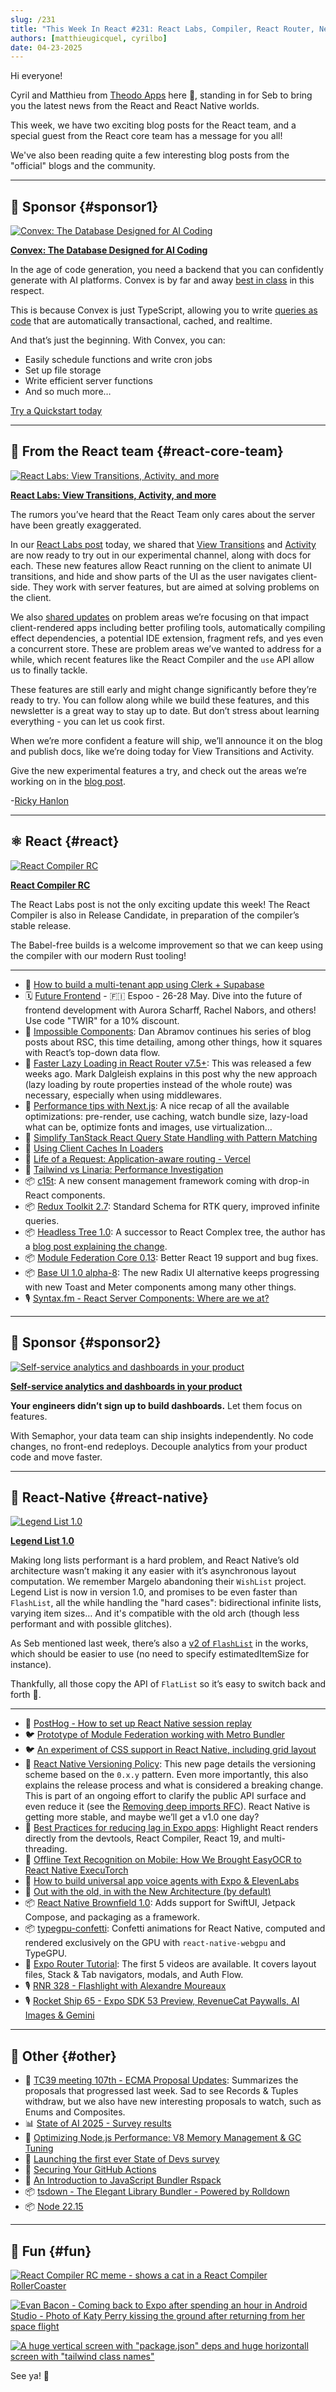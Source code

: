 ```yaml
---
slug: /231
title: "This Week In React #231: React Labs, Compiler, React Router, Next.js, TanStack Query, c15t, RTK, Base UI | Legend List, FlashList, Versioning, Metro, ExecuTorch, Brownfield, Expo Router | TC39, Surveys, Rspack, tsdown"
authors: [matthieugicquel, cyrilbo]
date: 04-23-2025
---
```


Hi everyone!

Cyril and Matthieu from [Theodo Apps](https://apps.theodo.com/en?utm_source=thisweekinreact) here 👋, standing in for Seb to bring you the latest news from the React and React Native worlds.

This week, we have two exciting blog posts for the React team, and a special guest from the React core team has a message for you all!

We've also been reading quite a few interesting blog posts from the "official" blogs and the community.

<!-- truncate -->


<Support />

---

## 💸 Sponsor {#sponsor1}

[![Convex: The Database Designed for AI Coding](/emails/issues/227/convex.jpg)](https://convex.link/thisweekai)

**[Convex: The Database Designed for AI Coding](https://convex.link/thisweekai)**

In the age of code generation, you need a backend that you can confidently generate with AI platforms. Convex is by far and away [best in class](https://stack.convex.dev/introducing-fullstack-bench) in this respect.

This is because Convex is just TypeScript, allowing you to write [queries as code](https://docs.convex.dev/functions/query-functions/) that are automatically transactional, cached, and realtime.

And that’s just the beginning. With Convex, you can:

- Easily schedule functions and write cron jobs
- Set up file storage
- Write efficient server functions
- And so much more…

[Try a Quickstart today](https://docs.convex.dev/quickstarts)

---

## 📣 From the React team {#react-core-team}

[![React Labs: View Transitions, Activity, and more](/emails/issues/231/labs.jpg)](https://react.dev/blog/2025/04/23/react-labs-view-transitions-activity-and-more)

**[React Labs: View Transitions, Activity, and more](https://react.dev/blog/2025/04/23/react-labs-view-transitions-activity-and-more)**

The rumors you’ve heard that the React Team only cares about the server have been greatly exaggerated.

In our [React Labs post](https://react.dev/blog/2025/04/23/react-labs-view-transitions-activity-and-more) today, we shared that [View Transitions](https://react.dev/reference/react/ViewTransition) and [Activity](https://react.dev/reference/react/Activity) are now ready to try out in our experimental channel, along with docs for each. These new features allow React running on the client to animate UI transitions, and hide and show parts of the UI as the user navigates client-side. They work with server features, but are aimed at solving problems on the client.

We also [shared updates](https://react.dev/blog/2025/04/23/react-labs-view-transitions-activity-and-more#features-in-development) on problem areas we’re focusing on that impact client-rendered apps including better profiling tools, automatically compiling effect dependencies, a potential IDE extension, fragment refs, and yes even a concurrent store. These are problem areas we’ve wanted to address for a while, which recent features like the React Compiler and the `use` API allow us to finally tackle.

These features are still early and might change significantly before they’re ready to try. You can follow along while we build these features, and this newsletter is a great way to stay up to date. But don’t stress about learning everything \- you can let us cook first.

When we’re more confident a feature will ship, we’ll announce it on the blog and publish docs, like we’re doing today for View Transitions and Activity.

Give the new experimental features a try, and check out the areas we’re working on in the [blog post](https://react.dev/blog/2025/04/23/react-labs-view-transitions-activity-and-more).

\-[Ricky Hanlon](https://bsky.app/profile/ricky.fm)

---

## ⚛️ React {#react}

[![React Compiler RC](/emails/issues/231/compiler.jpg)](https://react.dev/blog/2025/04/21/react-compiler-rc)

**[React Compiler RC](https://react.dev/blog/2025/04/21/react-compiler-rc)**

The React Labs post is not the only exciting update this week! The React Compiler is also in Release Candidate, in preparation of the compiler’s stable release.

The Babel-free builds is a welcome improvement so that we can keep using the compiler with our modern Rust tooling!

---

- 💸 [How to build a multi-tenant app using Clerk + Supabase](https://go.clerk.com/j5M7vZt)
- 🗓 [Future Frontend](https://futurefrontend.com/?utm_source=thisweekinreact) \- 🇫🇮 Espoo \- 26-28 May. Dive into the future of frontend development with Aurora Scharff, Rachel Nabors, and others\! Use code "TWIR" for a 10% discount.
- 📜 [Impossible Components](https://overreacted.io/impossible-components/): Dan Abramov continues his series of blog posts about RSC, this time detailing, among other things, how it squares with React’s top-down data flow.
- 📜 [Faster Lazy Loading in React Router v7.5+](https://remix.run/blog/faster-lazy-loading): This was released a few weeks ago. Mark Dalgleish explains in this post why the new approach (lazy loading by route properties instead of the whole route) was necessary, especially when using middlewares.
- 📜 [Performance tips with Next.js](https://vercel.com/blog/guide-to-fast-websites-with-next-js-tips-for-maximizing-server-speeds#how-to-speed-up-the-page-render-minimize-client-burden): A nice recap of all the available optimizations: pre-render, use caching, watch bundle size, lazy-load what can be, optimize fonts and images, use virtualization…
- 📜 [Simplify TanStack React Query State Handling with Pattern Matching](https://gabrielpichot.fr/blog/simplify-tanstack-react-query-state-handling-with-pattern-matching/)
- 📜 [Using Client Caches In Loaders](https://www.brenelz.com/posts/using-client-caches-in-loaders/)
- 📜 [Life of a Request: Application-aware routing \- Vercel](https://vercel.com/blog/life-of-a-request-application-aware-routing)
- 📜 [Tailwind vs Linaria: Performance Investigation](https://www.developerway.com/posts/tailwind-vs-linaria-performance)
- 📦 [c15t](https://github.com/c15t/c15t): A new consent management framework coming with drop-in React components.
- 📦 [Redux Toolkit 2.7](https://github.com/reduxjs/redux-toolkit/releases/tag/v2.7.0): Standard Schema for RTK query, improved infinite queries.
- 📦 [Headless Tree 1.0](https://headless-tree.lukasbach.com/): A successor to React Complex tree, the author has a [blog post explaining the change](https://medium.com/@lukasbach/headless-tree-and-the-future-of-react-complex-tree-fc920700e82a).
- 📦 [Module Federation Core 0.13](https://github.com/module-federation/core/releases/tag/v0.13.0): Better React 19 support and bug fixes.
- 📦 [Base UI 1.0 alpha-8](https://github.com/mui/base-ui/releases/tag/v1.0.0-alpha.8): The new Radix UI alternative keeps progressing with new Toast and Meter components among many other things.
- 🎙️ [Syntax.fm \- React Server Components: Where are we at?](https://syntax.fm/show/895/react-server-components-where-are-we-at)

<SubscribeFormEmbed placement="middle" />

---

## 💸 Sponsor {#sponsor2}

[![Self-service analytics and dashboards in your product](/emails/issues/231/semaphor.jpg)](https://semaphor.cloud)

**[Self-service analytics and dashboards in your product](https://semaphor.cloud)**

**Your engineers didn’t sign up to build dashboards.**
Let them focus on features.

With Semaphor, your data team can ship insights independently. No code changes, no front-end redeploys. Decouple analytics from your product code and move faster.

---

## 📱 React-Native {#react-native}

[![Legend List 1.0](/emails/issues/231/legend-list.png)](https://bsky.app/profile/jayz.us/post/3lni5ofbuvs2s)

**[Legend List 1.0](https://bsky.app/profile/jayz.us/post/3lni5ofbuvs2s)**

Making long lists performant is a hard problem, and React Native’s old architecture wasn’t making it any easier with it’s asynchronous layout computation. We remember Margelo abandoning their `WishList` project.
Legend List is now in version 1.0, and promises to be even faster than `FlashList`, all the while handling the "hard cases": bidirectional infinite lists, varying item sizes… And it's compatible with the old arch (though less performant and with possible glitches).

As Seb mentioned last week, there’s also a [v2 of `FlashList`](https://github.com/Shopify/flash-list/tree/new-rlv-prototype) in the works, which should be easier to use (no need to specify estimatedItemSize for instance).

Thankfully, all those copy the API of `FlatList` so it’s easy to switch back and forth 🙂.

---

- 💸 [PostHog - How to set up React Native session replay](https://go.posthog.com/twir-apr23)
- 🐦 [Prototype of Module Federation working with Metro Bundler](https://x.com/_jbroma/status/1912903068464594993)
- 🐦 [An experiment of CSS support in React Native, including grid layout](https://x.com/mani3xis/status/1912947427864441144)
- 📖 [React Native Versioning Policy](https://reactnative.dev/contributing/versioning-policy): This new page details the versioning scheme based on the `0.x.y` pattern. Even more importantly, this also explains the release process and what is considered a breaking change. This is part of an ongoing effort to clarify the public API surface and even reduce it (see the [Removing deep imports RFC](https://github.com/react-native-community/discussions-and-proposals/pull/894)). React Native is getting more stable, and maybe we’ll get a v1.0 one day?
- 📜 [Best Practices for reducing lag in Expo apps](https://expo.dev/blog/best-practices-for-reducing-lag-in-expo-apps): Highlight React renders directly from the devtools, React Compiler, React 19, and multi-threading.
- 📜 [Offline Text Recognition on Mobile: How We Brought EasyOCR to React Native ExecuTorch](https://blog.swmansion.com/bringing-easyocr-to-react-native-executorch-2401c09c2d0c)
- 📜 [How to build universal app voice agents with Expo & ElevenLabs](https://expo.dev/blog/how-to-build-universal-app-voice-agents-with-expo-and-elevenlabs)
- 📜 [Out with the old, in with the New Architecture (by default)](https://expo.dev/blog/out-with-the-old-in-with-the-new-architecture)
- 📦 [React Native Brownfield 1.0](https://github.com/callstack/react-native-brownfield/releases/tag/v1.0.0): Adds support for SwiftUI, Jetpack Compose, and packaging as a framework.
- 📦 [typegpu-confetti](https://github.com/software-mansion-labs/typegpu-confetti): Confetti animations for React Native, computed and rendered exclusively on the GPU with `react-native-webgpu` and TypeGPU.
- 🎥 [Expo Router Tutorial](https://www.youtube.com/playlist?list=PLsXDmrmFV_AT17JDf-otXSNE_eH7s0uDD): The first 5 videos are available. It covers layout files, Stack & Tab navigators, modals, and Auth Flow.
- 🎙️ [RNR 328 \- Flashlight with Alexandre Moureaux](https://infinite.red/react-native-radio/rnr-328-flashlight-with-alexandre-moureaux)
- 🎙️ [Rocket Ship 65 \- Expo SDK 53 Preview, RevenueCat Paywalls, AI Images & Gemini](https://www.youtube.com/watch?v=evGUO_CN1Fc)

---

## 🔀 Other {#other}

- 📣 [TC39 meeting 107th \- ECMA Proposal Updates](https://ecmascript-daily.github.io/ecmascript/2025/04/19/ecmascript-proposal-update): Summarizes the proposals that progressed last week. Sad to see Records & Tuples withdraw, but we also have new interesting proposals to watch, such as Enums and Composites.
- 📊 [State of AI 2025 \- Survey results](https://2025.stateofai.dev)
- 📜 [Optimizing Node.js Performance: V8 Memory Management & GC Tuning](https://blog.platformatic.dev/optimizing-nodejs-performance-v8-memory-management-and-gc-tuning)
- 📜 [Launching the first ever State of Devs survey](https://dev.to/sachagreif/launching-the-first-ever-state-of-devs-survey-23il)
- 📜 [Securing Your GitHub Actions](https://blog.rafaelgss.dev/securing-github-actions)
- 📜 [An Introduction to JavaScript Bundler Rspack](https://blog.appsignal.com/2025/04/16/an-introduction-to-javascript-bundler-rspack.html)
- 📦 [tsdown \- The Elegant Library Bundler \- Powered by Rolldown](https://tsdown.dev/)
- 📦 [Node 22.15](https://nodejs.org/en/blog/release/v22.15.0)

---

## 🤭 Fun {#fun}

[![React Compiler RC meme - shows a cat in a React Compiler RollerCoaster](/emails/issues/231/meme0.jpg)](https://x.com/potetotes/status/1914855126348480850)

[![Evan Bacon - Coming back to Expo after spending an hour in Android Studio - Photo of Katy Perry kissing the ground after returning from her space flight](/emails/issues/231/meme1.jpg)](https://x.com/Baconbrix/status/1913353166483058931)

[![A huge vertical screen with "package.json" deps and huge horizontall screen with "tailwind class names"](/emails/issues/231/meme2.jpg)](https://x.com/trashh_dev/status/1893339204710539265)

See ya! 👋
